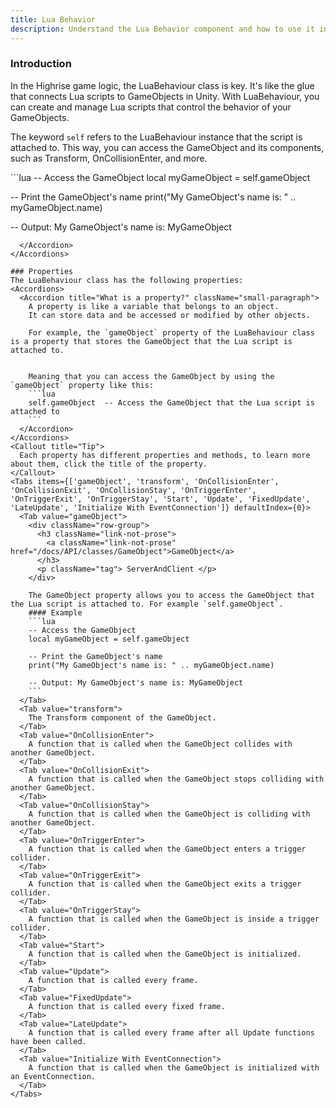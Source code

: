 ```yaml
---
title: Lua Behavior
description: Understand the Lua Behavior component and how to use it in Highrise Studio.
---
```



### Introduction
In the Highrise game logic, the LuaBehaviour class is key. 
It's like the glue that connects Lua scripts to GameObjects in Unity. With LuaBehaviour, you can create and manage Lua scripts that control the behavior of your GameObjects.


The keyword `self` refers to the LuaBehaviour instance that the script is attached to.
This way, you can access the GameObject and its components, such as Transform, OnCollisionEnter, and more.

<Accordions>
  <Accordion title="Preview Examples">
```lua
-- Access the GameObject
local myGameObject = self.gameObject

-- Print the GameObject's name
print("My GameObject's name is: " .. myGameObject.name)

-- Output: My GameObject's name is: MyGameObject
```
  </Accordion>
</Accordions>

### Properties
The LuaBehaviour class has the following properties:
<Accordions>
  <Accordion title="What is a property?" className="small-paragraph">
    A property is like a variable that belongs to an object. 
    It can store data and be accessed or modified by other objects.

    For example, the `gameObject` property of the LuaBehaviour class is a property that stores the GameObject that the Lua script is attached to.
    

    Meaning that you can access the GameObject by using the `gameObject` property like this:    
    ```lua
    self.gameObject  -- Access the GameObject that the Lua script is attached to
    ```
  </Accordion>
</Accordions>
<Callout title="Tip">
  Each property has different properties and methods, to learn more about them, click the title of the property.
</Callout>
<Tabs items={['gameObject', 'transform', 'OnCollisionEnter', 'OnCollisionExit', 'OnCollisionStay', 'OnTriggerEnter', 'OnTriggerExit', 'OnTriggerStay', 'Start', 'Update', 'FixedUpdate', 'LateUpdate', 'Initialize With EventConnection']} defaultIndex={0}>
  <Tab value="gameObject">
    <div className="row-group">
      <h3 className="link-not-prose"> 
        <a className="link-not-prose" href="/docs/API/classes/GameObject">GameObject</a>
      </h3> 
      <p className="tag"> ServerAndClient </p>
    </div>
  
    The GameObject property allows you to access the GameObject that the Lua script is attached to. For example `self.gameObject`.
    #### Example
    ```lua
    -- Access the GameObject
    local myGameObject = self.gameObject

    -- Print the GameObject's name
    print("My GameObject's name is: " .. myGameObject.name)

    -- Output: My GameObject's name is: MyGameObject
    ```
  </Tab>
  <Tab value="transform">
    The Transform component of the GameObject.
  </Tab>
  <Tab value="OnCollisionEnter">
    A function that is called when the GameObject collides with another GameObject.
  </Tab>
  <Tab value="OnCollisionExit">
    A function that is called when the GameObject stops colliding with another GameObject.
  </Tab>
  <Tab value="OnCollisionStay">
    A function that is called when the GameObject is colliding with another GameObject.
  </Tab>
  <Tab value="OnTriggerEnter">
    A function that is called when the GameObject enters a trigger collider.
  </Tab>
  <Tab value="OnTriggerExit">
    A function that is called when the GameObject exits a trigger collider.
  </Tab>
  <Tab value="OnTriggerStay">
    A function that is called when the GameObject is inside a trigger collider.
  </Tab>
  <Tab value="Start">
    A function that is called when the GameObject is initialized.
  </Tab>
  <Tab value="Update">
    A function that is called every frame.
  </Tab>
  <Tab value="FixedUpdate">
    A function that is called every fixed frame.
  </Tab>
  <Tab value="LateUpdate">
    A function that is called every frame after all Update functions have been called.
  </Tab>
  <Tab value="Initialize With EventConnection">
    A function that is called when the GameObject is initialized with an EventConnection.
  </Tab>
</Tabs>